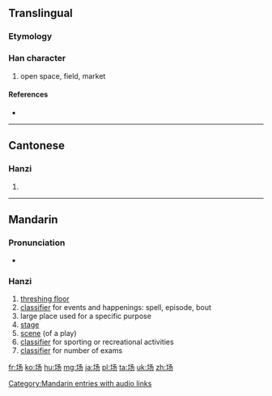 {{also|場}}
==Translingual==
{{stroke order}}

===Etymology===
{{Han simp|場|f=昜|t=丿丿𠄎}}

===Han character===
{{Han char|rn=32|rad=土|as=03|sn=6|four=|canj=土弓尸竹 (GNSH)}}

# open space, field, market

====References====
* {{Han ref|kx=0224.181|hdz=10421.010|uh=573A|ud=22330}}

----

==Cantonese==

===Hanzi===
{{yue-hanzi|jyut=[[coeng4]]|y=cheung4|tra=場}}

# {{defn|lang=yue|sort=土03}}

----

==Mandarin==

===Pronunciation===
* {{audio|zh-chǎng.ogg|audio}}

===Hanzi===
{{cmn-hanzi|tra=場|pin=[[chǎng]] ([[chang3]])|wg=ch'ang<sup>3</sup>}}
#[[threshing floor]]
#[[classifier]] for events and happenings: spell, episode, bout
#large place used for a specific purpose
#[[stage]]
#[[scene]] (of a play)
#[[classifier]] for sporting or recreational activities
#[[classifier]] for number of exams

[[Category:Mandarin entries with audio links]]

[[fr:场]]
[[ko:场]]
[[hu:场]]
[[mg:场]]
[[ja:场]]
[[pl:场]]
[[ta:场]]
[[uk:场]]
[[zh:场]]